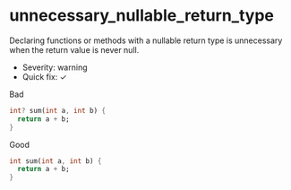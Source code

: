 # unnecessary_nullable_return_type

Declaring functions or methods with a nullable return type is unnecessary when the return value is never null.

- Severity: warning
- Quick fix: ✓

Bad

```dart
int? sum(int a, int b) {
  return a + b;
}
```

Good

```dart
int sum(int a, int b) {
  return a + b;
}
```
